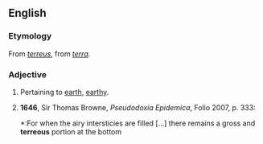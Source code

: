 ==English==
===Etymology===
From {{L.}} ''[[terreus]]'', from ''[[terra]]''.

===Adjective===
{{en-adj}}

# {{obsolete}} Pertaining to [[earth]], [[earthy]].
#'''1646''', Sir Thomas Browne, ''Pseudodoxia Epidemica'', Folio 2007, p. 333:
#*:For when the airy intersticies are filled [...] there remains a gross and '''terreous''' portion at the bottom